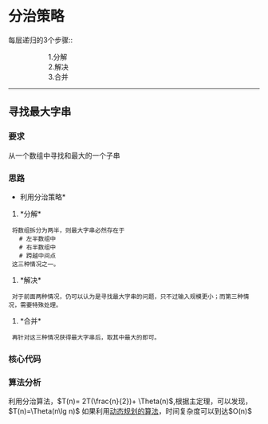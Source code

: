 = 分治策略 =
每层递归的3个步骤::
:: 1.分解
:: 2.解决
:: 3.合并
----
== 寻找最大字串 ==
=== 要求 ===
从一个数组中寻找和最大的一个子串
=== 思路 ===
*利用分治策略*
# *分解*
  将数组拆分为两半，则最大字串必然存在于
    # 左半数组中
    # 右半数组中
    # 跨越中间点
  这三种情况之一。
# *解决*
  对于前面两种情况，仍可以认为是寻找最大字串的问题，只不过输入规模更小；而第三种情况，需要特殊处理。
# *合并*
  再针对这三种情况获得最大字串后，取其中最大的即可。
=== 核心代码 ===
{{{class="brush:java; toolbar:false"
public class FindMaxString {
	/**
	 * 寻找跨越中点的最大字串
	 * @param num
	 * @param low
	 * @param mid
	 * @param high
	 * @return Max_res
	 * 	返回一个数组，数组包含最大字串的左下标，右下标，字串和
	 */
	private int[] findCrossMaxSubstring(int[] num,int low,int mid, int high){
		int[] C_max_res = new int[3];
		int Lindex = 0;
		int Rindex = 0;
		int Lmax = -9999;
		int sum = 0;
		for(int i=mid;i>=low;i--){
			sum += num[i];
			if(sum > Lmax){
				Lmax = sum;
				Lindex = i;
			}
		}
		int Rmax = -9999;
		sum =0;
		for(int i=mid+1;i<=high;i++){
			sum += num[i];
			if(sum >Rmax){
				Rmax = sum;
				Rindex = i;
			}
		}
		
		C_max_res[0] = Lindex;
		C_max_res[1] = Rindex;
		C_max_res[2] = Lmax + Rmax;
		
		return C_max_res; 
	}
	
	/**
	 * 按照最大字串完全在左半一個字串中，完全在右半個字串中和跨越中點三種情況
	 * @param num
	 * @param low
	 * @param high
	 * @return Max_res
	 * 	返回一个数组，数组包含最大字串的左下标，右下标，字串和
	 */
	public int[] findMaxSubstring(int[]num, int low, int high){
		int[] Max_res = new int[3];
		if(low == high){
			Max_res[0] = low;
			Max_res[1] = high;
			Max_res[2] = num[low];
			return Max_res;
		}else{
			int mid = (low + high)/2;	
			//如果MaxSubstring出现在low~mid
			
			int[] L_Max_res = findMaxSubstring(num, low, mid);
			
			//如果MaxSubstring出现在mid~high	
			int[] R_Max_res = findMaxSubstring(num, mid+1, high);
			
			//如果MaxSubstring跨mid
			int[] C_Max_res = findCrossMaxSubstring(num,low,mid,high);
			
			if(L_Max_res[2]>R_Max_res[2] && L_Max_res[2]>C_Max_res[2]){
				Max_res = L_Max_res;
			}else if(R_Max_res[2]>L_Max_res[2] && R_Max_res[2]>C_Max_res[2]){
				Max_res = R_Max_res;
			}else if(C_Max_res[2]>L_Max_res[2] && C_Max_res[2]>R_Max_res[2]){
				Max_res = C_Max_res;
			}
			return Max_res;
		}
	}
}
}}}
=== 算法分析 ===
利用分治算法，$T(n)= 2T(\frac{n}{2})+ \Theta(n)$,根据主定理，可以发现，$T(n)=\Theta(n\lg n)$
如果利用[[../dynamic/maxsubstr|动态规划的算法]]，时间复杂度可以到达$O(n)$
